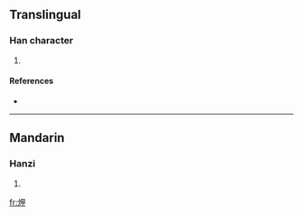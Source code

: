 ==Translingual==

===Han character===
{{Han char|rn=86|rad=火|as=05|sn=9|four=|canj=火田中 (FWL)}}

# {{defn|Han|sort=火05}}

====References====
* {{Han ref|kx=0668.050|dkj=18933|dj=1077.090|hdz=32195.100|uh=70A0|ud=28832}}

----

==Mandarin==

===Hanzi===
{{cmn-hanzi|pin=[[xiá]] ([[xia2]])|wg=hsia<sup>2</sup>}}

# {{defn|Mandarin|sort=火05}}

[[fr:炠]]